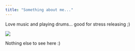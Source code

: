 ```yaml
---
title: "Something about me..."
---
```

<p>
Love music and playing drums... good for stress releasing ;)
</p>
<p>
<img src="img/mykit.png">
</p>

<p>Nothing else to see here :) </p>
